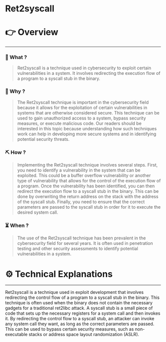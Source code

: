# Ret2syscall


# 👉 Overview

---

### 👀 What ?

> Ret2syscall is a technique used in cybersecurity to exploit certain vulnerabilities in a system. It involves redirecting the execution flow of a program to a syscall stub in the binary.
> 

### 🧐 Why ?

> The Ret2syscall technique is important in the cybersecurity field because it allows for the exploitation of certain vulnerabilities in systems that are otherwise considered secure. This technique can be used to gain unauthorized access to a system, bypass security measures, or execute malicious code. Our readers should be interested in this topic because understanding how such techniques work can help in developing more secure systems and in identifying potential security threats.
> 

### ⛏️ How ?

> Implementing the Ret2syscall technique involves several steps. First, you need to identify a vulnerability in the system that can be exploited. This could be a buffer overflow vulnerability or another type of vulnerability that allows for the control of the execution flow of a program. Once the vulnerability has been identified, you can then redirect the execution flow to a syscall stub in the binary. This can be done by overwriting the return address on the stack with the address of the syscall stub. Finally, you need to ensure that the correct parameters are passed to the syscall stub in order for it to execute the desired system call.
> 

### ⏳ When ?

> The use of the Ret2syscall technique has been prevalent in the cybersecurity field for several years. It is often used in penetration testing and other security assessments to identify potential vulnerabilities in a system.
> 

# ⚙️ Technical Explanations

---

Ret2syscall is a technique used in exploit development that involves redirecting the control flow of a program to a syscall stub in the binary. This technique is often used when the binary does not contain the necessary gadgets for a traditional ret2libc attack. A syscall stub is a small piece of code that sets up the necessary registers for a system call and then invokes it. By redirecting the control flow to a syscall stub, an attacker can invoke any system call they want, as long as the correct parameters are passed. This can be used to bypass certain security measures, such as non-executable stacks or address space layout randomization (ASLR).
